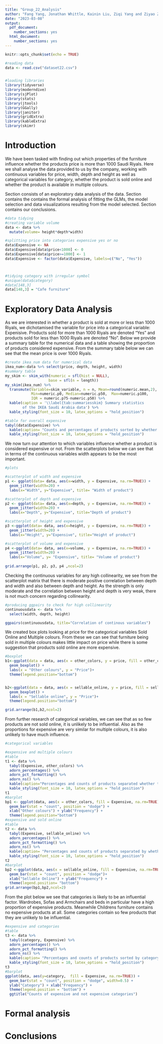 ```yaml
---
title: "Group_22_Analysis"
author: "Fang Yang, Jonathan Whittle, Kainin Liu, Ziqi Yang and Ziyao Zong"
date: "2023-03-08"
output:
  pdf_document:
    number_sections: yes
  html_document:
    number_sections: yes
---
```


```r
knitr::opts_chunk$set(echo = TRUE)
```

```r
#reading data
data <- read.csv("dataset22.csv")


#loading libraries
library(tidyverse)
library(moderndive)
library(sjPlot)
library(stats)
library(jtools)
library(GGally)
library(janitor)
library(gridExtra)
library(kableExtra)
library(skimr)
```

# Introduction {#sec:intro}

We have been tasked with finding out which properties of the furniture influence whether the products price is more than 1000 Saudi Riyals. Here we shall analyse the data provided to us by the company, working with continuous variables for price, width, depth and height as well as categorical variables for category, whether the product is sold online and whether the product is available in multiple colours.

Section \ref{sec:eda} consists of an exploratory data analysis of the data. Section \ref{sec:fda} contains the contains the formal analysis of fitting the GLMs, the model selection and data visualizations resulting from the model selected. Section \ref{sec:con} contains our conclusions.

```r
#data tidying
#creating variable volume
data <- data %>%
  mutate(volume= height*depth*width)

#splitting price into categories expensive yes or no
data$Expensive <- NA
data$Expensive[data$price<1000] <- 0
data$Expensive[data$price>=1000] <- 1
data$Expensive <- factor(data$Expensive, labels=c("No", "Yes"))



#tidying category with irregular symbol
#unique(data$category)
#data[148,3]
data[148,3] = "Cafe furniture"
```

# Exploratory Data Analysis {#sec:eda}

As we are interested in whether a product is sold at more or less than 1000 Riyals, we dichotamised the variable for price into a categorical variable: Expenisive. Products sold for more than 1000 Riyals are denoted "Yes" and products sold for less than 1000 Riyals are denoted "No". Below we provide a summary table for the numerical data and a table showing the proportion of products considered expensive. From the summary table below we can see that the mean price is over 1000 Riyals.

```r
#create ikea_num data for numerical data
ikea_num<-data %>% select(price, depth, height, width)
#summary table
my_skim <- skim_with(numeric = sfl(hist = NULL), 
                    base = sfl(n = length))
my_skim(ikea_num) %>%
  transmute(Variable=skim_variable, n = n, Mean=round(numeric.mean,2), SD=round(numeric.sd,2),
            Min=numeric.p0, Median=numeric.p50,  Max=numeric.p100,
            IQR = numeric.p75-numeric.p50) %>%
  kable(caption = '\\label{tab:summariesskim} Summary statistics 
        of the IKEA Saudi Arabia data') %>%
  kable_styling(font_size = 10, latex_options = "hold_position")

#table for overall expensive
tabyl(data$Expensive) %>%
  kable(caption= "Counts and percentages of products sorted by whether they are expensive or not") %>%
  kable_styling(font_size = 10, latex_options = "hold_position")

```

We now turn our attention to which variables influence whether a product is considered expensive or not. From the scatterplots below we can see that in terms of the continuous variables width appears to be the most important.

```r
#plots

#scatterplot of width and expensive
p1 <- ggplot(data= data, aes(x=width, y = Expensive, na.rm=TRUE)) +
  geom_jitter(width=20) +
  labs(x="Width", y="Expensive", title= "Width of product")

#scatterplot of depth and expensive
p2 <- ggplot(data= data, aes(x=depth, y = Expensive, na.rm=TRUE)) +
  geom_jitter(width=20) +
  labs(x="Depth", y="Expensive", title="Depth of product")

#scatterplot of height and expensive
p3 <-ggplot(data= data, aes(x=height, y = Expensive, na.rm=TRUE)) +
  geom_jitter(width=20) +
  labs(x="Height", y="Expensive", title="Height of product")

#scatterplot of volume and expensive
p4 <-ggplot(data= data, aes(x=volume, y = Expensive, na.rm=TRUE)) +
  geom_jitter(width=20) +
  labs(x="Volume", y= "Expensive", title= "Volume of product")
      
grid.arrange(p1, p2, p3, p4 ,ncol=2)
```

Checking the continuous variables for any high collinearity, we see from the scatterplot matrix that there is moderate positive correlation between depth and width and also between depth and height. As the strength is only moderate and the correlation between height and depth is very weak, there is not much concern regarding collinearity.

```r
#producing ggpairs to check for high collinearity
continuousdata <- data %>%
  select(width, depth, height)

ggpairs(continuousdata, title="Correlation of continous variables") 

```

We created box plots looking at price for the categorical variables Sold Online and Multiple colours. From these we can see that furniture being sold in multiple colours makes little impact on price while there is some suggestion that products sold online are more expensive.


```r
#boxplot 
b1<-ggplot(data = data, aes(x = other_colors, y = price, fill = other_colors)) +
  geom_boxplot() +
  labs(x = "Other colours", y = "Price")+
  theme(legend.position="bottom")


b2<-ggplot(data = data, aes(x = sellable_online, y = price, fill = sellable_online)) +
  geom_boxplot() +
  labs(x = "Sellable online", y = "Price")+
  theme(legend.position="bottom")

grid.arrange(b1,b2,ncol=2)
```

From further research of categorical variables, we can see that as so few products are not sold online, it is unlikely to be influential. Also as the proportions for expensive are very similar for multiple colours, it is also unlikely to have much influence.

```r

#categorical variables

#expensive and multiple colours
#table 
t1 <- data %>% 
  tabyl(Expensive, other_colors) %>% 
  adorn_percentages() %>% 
  adorn_pct_formatting() %>% 
  adorn_ns() %>%
  kable(caption="Percentages and counts of products separated whether they have multiple colours ") %>%
  kable_styling(font_size = 10, latex_options = "hold_position")
t1
#barplot
bp1 <- ggplot(data, aes(x = other_colors, fill = Expensive, na.rm=TRUE)) +
  geom_bar(stat = "count", position = "dodge") +
  xlab("Other colours") + ylab("Frequency") +
  theme(legend.position="bottom")
#expensive and sold online
#table
t2 <- data %>% 
  tabyl(Expensive, sellable_online) %>% 
  adorn_percentages() %>% 
  adorn_pct_formatting() %>% 
  adorn_ns() %>%
  kable(caption= "Percentages and counts of products separated by whether they are sold online") %>%
  kable_styling(font_size = 10, latex_options = "hold_position")
t2
#barplot
bp2 <-ggplot(data, aes(x = sellable_online, fill = Expensive, na.rm=TRUE)) +
  geom_bar(stat = "count", position = "dodge")+
  xlab("Sellable Online") + ylab("Frequency") +
  theme(legend.position= "bottom")
grid.arrange(bp1,bp2,ncol=2)
```

From the plot below we see that categories is likely to be an influential factor. Wardrobes, Sofas and Armchairs and beds in particular have a high proportion of expensive products. Meanwhile Childrens furniture contains no expensive products at all. Some categories contain so few products that they are unlikely to be influential.

```r
#expensive and categories
#table
t3 <- data %>% 
  tabyl(category, Expensive) %>% 
  adorn_percentages() %>% 
  adorn_pct_formatting() %>% 
  adorn_ns() %>%
  kable(caption= "Percentages and counts of products sorted by category") %>%
  kable_styling(font_size = 10, latex_options = "hold_position")
t3
#barplot
ggplot(data, aes(y=category,  fill = Expensive, na.rm=TRUE)) +
  geom_bar(stat = "count", position = "dodge", width=0.5) +
  ylab("Category") + xlab("Frequency") +
  theme(legend.position = "bottom") +
  ggtitle("Counts of expensive and not expensive categories")
```

# Formal analysis {#sec:fda}

# Conclusions {#sec:con}
